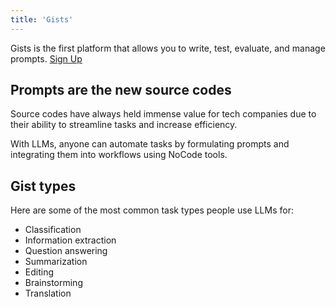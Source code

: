 ```yaml
---
title: 'Gists'
---
```




Gists is the first platform that allows you to write, test, evaluate, and manage prompts. [Sign Up](https://app.gists.ai/sign_in)

## Prompts are the new source codes

Source codes have always held immense value for tech companies due to their ability to streamline tasks and increase efficiency.

With LLMs, anyone can automate tasks by formulating prompts and integrating them into workflows using NoCode tools.

## Gist types

Here are some of the most common task types people use LLMs for:

- Classification
- Information extraction
- Question answering
- Summarization
- Editing
- Brainstorming
- Translation